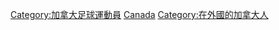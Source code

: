 [[Category:加拿大足球運動員|Category:加拿大足球運動員]]
[[Category:各國旅外足球運動員|Canada]]
[[Category:在外國的加拿大人|Category:在外國的加拿大人]]